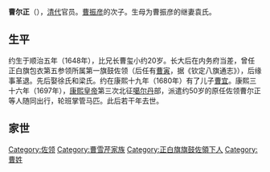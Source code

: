 '''曹尔正'''（{{bd|约1648年||1697年以后||catIdx=C曹}}），[[清代|清代]]官员。[[曹振彦|曹振彦]]的次子。生母为曹振彦的继妻袁氏。

== 生平 ==
约生于顺治五年（1648年），比兄长曹玺小约20岁。长大后在内务府当差，曾任正白旗包衣第五参领所属第一旗鼓佐领（后任有[[曹寅|曹寅]]，据《钦定八旗通志》），后缘事革退。先后娶徐氏和梁氏。约在康熙十九年（1680年）有了儿子[[曹宜|曹宜]]。康熙三十六年（1697年），[[康熙皇帝|康熙皇帝]]第三次北征[[噶尔丹|噶尔丹]]部，派遣约50岁的原任佐领曹尔正等人随同出行，轮班掌管马匹。此后若干年去世。
== 家世 ==

{{chart/start}}
{{chart|border=0 | | | | | | | | | | | | | | | | | | | | | | | |:| ado | |ado=过继 }}
{{chart| | | | | | | | | | | | | | | Xy | | |Xy=[[曹锡远|曹锡远]]}}
{{chart| | | | | | | | | | | | | | | |!| |}}
{{chart| | | | | | | | | | | | | | | Zy | | |Zy=[[曹振彦|曹振彦]]}}
{{chart| | | | | |,|-|-|-|-|-|-|-|-|-|^|-|-|-|-|-|-|-|-|-|.| }}
{{chart| | | | | Xi| | | | | | | | | | | | | | | | | | Ez|Xi=[[曹玺|曹玺]]|Ez='''曹尔正'''}}
{{chart| | | | | |)|-|-|-|-|-|-|-|-|-|.| | | | | | | | | |!| | }}
{{chart| | | | | Ya | | | | | | | | Qu | | | | | | | | Yi |Ya=[[曹寅|曹寅]]|Qu=[[曹荃_(清朝)|曹荃]]|Yi=[[曹宜|曹宜]]}}
{{chart| | | | | |!|:| | |,|-|-|-|v|-|^|-|v|-|-|-|.| | | |!| }}
{{chart| | | | | |!|L|~|~|b|~|~|~|b|~|~|~|b|~|~|7|!| | | |!| | }}
{{chart| | | | | Yo | | Sh | | Di | | Ya | | Fu | | Qi | | | |Yo=[[曹顒|曹顒]]|Sh=[[曹順|曹順]]|Di=[[曹頔|曹頔]]|Ya=[[曹顏|曹顏]]||Fu=[[曹頫|曹頫]]|Qi=[[曹頎|曹頎]]}}
{{chart/end}}
[[Category:佐领|Category:佐领]]
[[Category:曹雪芹家族|Category:曹雪芹家族]]
[[Category:正白旗旗鼓佐領下人|Category:正白旗旗鼓佐領下人]]
[[Category:曹姓|Category:曹姓]]